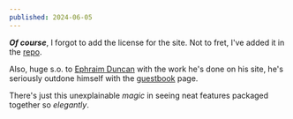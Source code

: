 ```yaml
---
published: 2024-06-05
---
```


**_Of course_**, I forgot to add the license for the site. Not to fret, I've added it in the [repo](https://github.com/asninee/asnine.me).

Also, huge s.o. to [Ephraim Duncan](https://duncan.land) with the work he's done on his site, he's seriously outdone himself with the [guestbook](https://duncan.land/guestbook) page.

There's just this unexplainable _magic_ in seeing neat features packaged together so _elegantly_.
